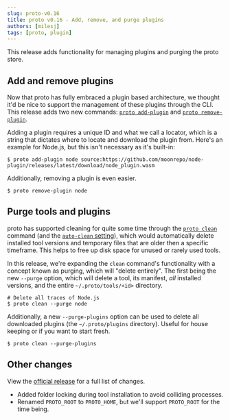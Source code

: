 ```yaml
---
slug: proto-v0.16
title: proto v0.16 - Add, remove, and purge plugins
authors: [milesj]
tags: [proto, plugin]
---
```


This release adds functionality for managing plugins and purging the proto store.

<!--truncate-->

## Add and remove plugins

Now that proto has fully embraced a plugin based architecture, we thought it'd be nice to support
the management of these plugins through the CLI. This release adds two new commands:
[`proto add-plugin`](/docs/proto/commands/plugin/add) and
[`proto remove-plugin`](/docs/proto/commands/plugin/remove).

Adding a plugin requires a unique ID and what we call a locator, which is a string that dictates
where to locate and download the plugin from. Here's an example for Node.js, but this isn't
necessary as it's built-in:

```shell
$ proto add-plugin node source:https://github.com/moonrepo/node-plugin/releases/latest/download/node_plugin.wasm
```

Additionally, removing a plugin is even easier.

```shell
$ proto remove-plugin node
```

## Purge tools and plugins

proto has supported cleaning for quite some time through the
[`proto clean`](/docs/proto/commands/clean) command (and the
[`auto-clean` setting](/docs/proto/config)), which would automatically delete installed tool
versions and temporary files that are older then a specific timeframe. This helps to free up disk
space for unused or rarely used tools.

In this release, we're expanding the `clean` command's functionality with a concept known as
purging, which will "delete entirely". The first being the new `--purge` option, which will delete a
tool, its manifest, _all_ installed versions, and the entire `~/.proto/tools/<id>` directory.

```shell
# Delete all traces of Node.js
$ proto clean --purge node
```

Additionally, a new `--purge-plugins` option can be used to delete all downloaded plugins (the
`~/.proto/plugins` directory). Useful for house keeping or if you want to start fresh.

```shell
$ proto clean --purge-plugins
```

## Other changes

View the [official release](https://github.com/moonrepo/proto/releases/tag/v0.16.0) for a full list
of changes.

- Added folder locking during tool installation to avoid colliding processes.
- Renamed `PROTO_ROOT` to `PROTO_HOME`, but we'll support `PROTO_ROOT` for the time being.
